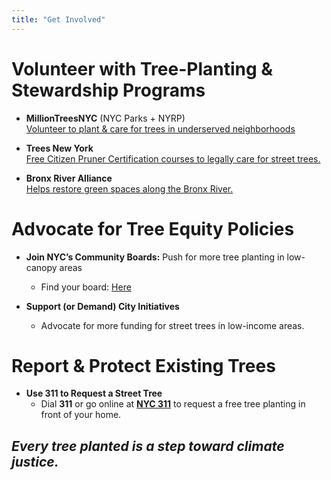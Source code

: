 ---
title: "Get Involved"
---

# **Volunteer with Tree-Planting & Stewardship Programs**

-   **MillionTreesNYC** (NYC Parks + NYRP)\
    [Volunteer to plant & care for trees in underserved neighborhoods](https://www.milliontreesnyc.org/)

-   **Trees New York**\
    [Free Citizen Pruner Certification courses to legally care for street trees.](https://www.treesny.org/)

-   **Bronx River Alliance**\
    [Helps restore green spaces along the Bronx River.](https://bronxriver.org/)

# **Advocate for Tree Equity Policies**

-   **Join NYC’s Community Boards:** Push for more tree planting in low-canopy areas

    -   Find your board: [Here](https://www.nyc.gov/site/cau/community-boards.page)

-   **Support (or Demand) City Initiatives**

    -   Advocate for more funding for street trees in low-income areas.

# **Report & Protect Existing Trees**

-   **Use 311 to Request a Street Tree**
    -   Dial **311** or go online at [**NYC 311**](https://portal.311.nyc.gov/) to request a free tree planting in front of your home.

## ***Every tree planted is a step toward climate justice.***
